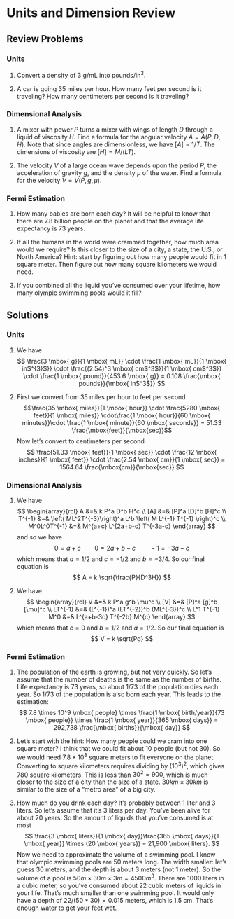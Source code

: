 # Units and Dimension Review

## Review Problems

### Units

  1. Convert a density of 3 g/mL into pounds/in$^3$.

  1. A car is going 35 miles per hour. How many feet per second is it traveling? How many centimeters per second is it traveling?

<!--  1. A sample of calcium nitrate Ca(NO$_2$)$_3$ contains $4 \times 10^{24}$ oxygen atoms. How many kilograms of Calcium Nitrate are present? It will be helpful to know that 1 mole = $6.02 \times 10^{23}$ molecules, and that 1 mole of calcium nitrate weighs 164 grams. Finally, one molecule of calcium nitrate contains 6 oxygen molecules. -->

### Dimensional Analysis

  1. A mixer with power $P$ turns a mixer with wings of length $D$ through a liquid of viscosity $H$. Find a formula for the angular velocity $A = A(P,D,H)$. Note that since angles are dimensionless, we have $[A] = 1/T$. The dimensions of viscosity are $[H] = M/(LT)$.

  1. The velocity $V$ of a large ocean wave depends upon the period $P$, the acceleration of gravity $g$, and the density $\mu$ of the water. Find a formula for the velocity $V=V(P,g,\mu)$.

### Fermi Estimation
  1. How many babies are born each day? It will be helpful to know that there are 7.8 billion people on the planet and that the average life expectancy is 73 years.

  1. If all the humans in the world were crammed together, how much area would we require? Is this closer to the size of a city, a state, the U.S., or North America? Hint: start by figuring out how many people would fit in 1 square meter. Then figure out how many square kilometers we would need.

  1. If you combined all the liquid you’ve consumed over your lifetime, how many olympic swimming pools would it fill?
  
##  Solutions

### Units

  1. We have
$$
\frac{3 \mbox{ g}}{1 \mbox{ mL}} \cdot \frac{1 \mbox{ mL}}{1 \mbox{ in$^{3}$}} \cdot \frac{(2.54)^3 \mbox{ cm$^3$}}{1 \mbox{ cm$^3$}} \cdot \frac{1 \mbox{ pound}}{453.6 \mbox{ g}} = 0.108 \frac{\mbox{ pounds}}{\mbox{ in$^3$}}
$$

  1. First we convert from 35 miles per hour to feet per second
$$\frac{35 \mbox{ miles}}{1 \mbox{ hour}} \cdot \frac{5280 \mbox{ feet}}{1 \mbox{ miles}} \cdot\frac{1 \mbox{ hour}}{60 \mbox{ minutes}}\cdot \frac{1 \mbox{ minute}}{60 \mbox{ seconds}} = 51.33 \frac{\mbox{feet}}{\mbox{sec}}$$
  Now let's convert to centimeters per second
$$
\frac{51.33 \mbox{ feet}}{1 \mbox{ sec}} \cdot \frac{12 \mbox{ inches}}{1 \mbox{ feet}} \cdot \frac{2.54 \mbox{ cm}}{1 \mbox{ sec}} = 1564.64 \frac{\mbox{cm}}{\mbox{sec}}
$$


<!--
  2. 
  
  We have
$$\frac{164 \mbox{ grams}}{1 \mbox{ mole}}  \frac{1 \mbox{ mole}}{6.02 \times 10^{23} \mbox{ molecules of Ca(NO$_2$)$_3$}}  \frac{1 \mbox{ molecule  of Ca(NO$_2$)$_3$}}{6 \mbox{ atoms of oxygen}}  \frac{4 \times 10^{24} \mbox{ atoms  of oxygen}}{1 \mbox{ sample}}$$
-->

### Dimensional Analysis

  1. We have
$$
\begin{array}{rcl}
A &=& k P^a D^b H^c \\
[A] &=&  [P]^a [D]^b [H]^c \\
T^{-1} &=& \left( ML^2T^{-3}\right)^a L^b \left( M L^{-1} T^{-1}  \right)^c \\
M^0L^0T^{-1} &=& M^{a+c} L^{2a+b-c} T^{-3a-c}
\end{array}
$$
and so  we have
$$
0 = a+c \qquad 0 = 2a+b-c \qquad -1 = -3a-c
$$
which means that $a=1/2$ and $c=-1/2$ and $b=-3/4$. So our final equation is
$$
A = k \sqrt{\frac{P}{D^3H}}
$$

  1. We have
$$
\begin{array}{rcl}
V &=& k P^a g^b \mu^c \\
[V] &=& [P]^a [g]^b [\mu]^c \\
LT^{-1} &=& (L^{-1})^a (LT^{-2})^b (ML^{-3})^c \\
 L^1 T^{-1} M^0 &=& L^{a+b-3c} T^{-2b} M^{c}
\end{array}
$$
which means that $c=0$ and $b=1/2$ and $a=1/2$. So our final equation is
$$
V = k  \sqrt{Pg}
$$

### Fermi Estimation
  1. The population  of the earth is growing, but not very quickly.  So let's assume that the number of deaths is the same as the number of births. Life expectancy is 73 years, so about 1/73 of the population dies each year. So 1/73 of the population is also born each year. This leads to the estimation:
$$
7.8 \times 10^9 \mbox{ people} \times \frac{1 \mbox{ birth/year}}{73 \mbox{ people}}  \times \frac{1 \mbox{ year}}{365 \mbox{ days}} = 292,738 \frac{\mbox{ births}}{\mbox{ day}} 
$$
  
 

  1. Let's start with the hint: How many people could we cram  into one square meter? I think that we could fit about 10 people (but not 30). So  we would need $7.8 \times 10^8$ square meters to fit everyone on the planet.  Converting to square kilometers requires dividing by $(10^3)^2$, which gives $780$ square kilometers. This is less than $30^2=900$, which is much closer to the size of a city than the size of a state. $30 km \times 30 km$ is similar to the size of a "metro area"  of a big city.
  


  1. How much do you drink each day? It's probably between 1 liter and 3 liters. So let's assume that it's 3 liters per day. You've been alive for about 20 years. So the amount of liquids that you've consumed is at most
$$
\frac{3 \mbox{ liters}}{1 \mbox{ day}}\frac{365 \mbox{ days}}{1 \mbox{ year}} \times (20 \mbox{ years}) = 21,900 \mbox{ liters}.
$$
Now we need to approximate the volume of a swimming pool. I know that olympic  swimming pools are $50$ meters long. The width smaller: let's guess  $30$ meters, and the depth is about 3 meters (not 1 meter). So the volume of a pool is $50m \times 30m \times 3m = 4500 m^3$. There are 1000 liters in a  cubic meter, so you've consumed about 22 cubic meters of liquids in your life. That's much smaller than one swimming pool. It would only have a depth of $22/(50*30)=0.015$  meters, which is 1.5 cm. That's enough water to get your feet wet.